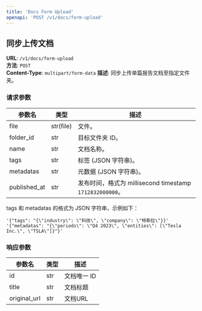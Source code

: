 ```yaml
---
title: 'Docs Form Upload'
openapi: 'POST /v1/docs/form-upload'
---
```


## 同步上传文档

**URL**: `/v1/docs/form-upload`  
**方法**: `POST`  
**Content-Type**: `multipart/form-data`
**描述**: 同步上传单篇报告文档至指定文件夹。

### 请求参数
| 参数名       | 类型    | 描述                         |
|-----------|-------|--------------------------------|
| file   | str(file)   | 文件。                        |
| folder_id   | str   | 目标文件夹 ID。                 |
| name   | str   | 文档名称。                        |
| tags   | str  | 标签 (JSON 字符串)。                             |
| metadatas | str  | 元数据 (JSON 字符串)。              |
| published_at   | str   | 发布时间，格式为 millisecond timestamp `1712832000000`。 |

tags 和 metadatas 的格式为 JSON 字符串，示例如下：
```
'{"tags": "{\"industry\": \"科技\", \"company\": \"特斯拉\"}}'
'{"metadatas": "{\"periods\": \"Q4 2023\", \"entities\": [\"Tesla Inc.\", \"TSLA\"]}"}'
```

### 响应参数
| 参数名 | 类型 | 描述         |
|--------|------|--------------|
| id   | str  | 文档唯一 ID   |
| title  | str  | 文档标题      |
| original_url | str | 文档URL |

